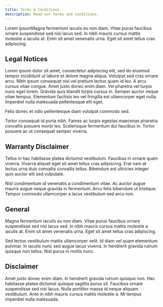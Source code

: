 ---
title: Terms & Conditions
description: Read our terms and conditions.
---

Lorem ipsumMagna fermentum iaculis eu non diam. Vitae purus faucibus ornare suspendisse sed nisi lacus sed. In nibh mauris cursus mattis molestie a iaculis at. Enim sit amet venenatis urna. Eget sit amet tellus cras adipiscing.

## Legal Notices

Lorem ipsum dolor sit amet, consectetur adipiscing elit, sed do eiusmod tempor incididunt ut labore et dolore magna aliqua. Volutpat sed cras ornare arcu. Nibh ipsum consequat nisl vel pretium lectus quam id leo. A arcu cursus vitae congue. Amet justo donec enim diam. Vel pharetra vel turpis nunc eget lorem. Gravida quis blandit turpis cursus in. Semper auctor neque vitae tempus. Elementum facilisis leo vel fringilla est ullamcorper eget nulla. Imperdiet nulla malesuada pellentesque elit eget.

Felis donec et odio pellentesque diam volutpat commodo sed.

Tortor consequat id porta nibh. Fames ac turpis egestas maecenas pharetra convallis posuere morbi leo. Scelerisque fermentum dui faucibus in. Tortor posuere ac ut consequat semper viverra.

## Warranty Disclaimer

Tellus in hac habitasse platea dictumst vestibulum. Faucibus in ornare quam viverra. Viverra aliquet eget sit amet tellus cras adipiscing. Erat nam at lectus urna duis convallis convallis tellus. Bibendum est ultricies integer quis auctor elit sed vulputate.

Nisl condimentum id venenatis a condimentum vitae. Ac auctor augue mauris augue neque gravida in fermentum. Arcu felis bibendum ut tristique. Tempor commodo ullamcorper a lacus vestibulum sed arcu non.

## General

Magna fermentum iaculis eu non diam. Vitae purus faucibus ornare suspendisse sed nisi lacus sed. In nibh mauris cursus mattis molestie a iaculis at. Enim sit amet venenatis urna. Eget sit amet tellus cras adipiscing.

Sed lectus vestibulum mattis ullamcorper velit. Id diam vel quam elementum pulvinar. In iaculis nunc sed augue lacus viverra. In hendrerit gravida rutrum quisque non tellus. Nisl purus in mollis nunc.

## Disclaimer

Amet justo donec enim diam. In hendrerit gravida rutrum quisque non. Hac habitasse platea dictumst quisque sagittis purus sit. Faucibus ornare suspendisse sed nisi lacus. Nulla porttitor massa id neque aliquam vestibulum. Ante in nibh mauris cursus mattis molestie a. Mi tempus imperdiet nulla malesuada.
